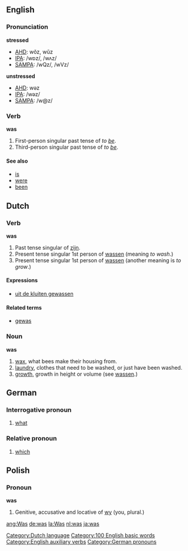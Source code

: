 {{wikipedia}}
==English==

{{rank|in|I|that|8|was|he|his|with}}

===Pronunciation===
'''stressed'''
*[[w:AHD|AHD]]: wŏz, wŭz 
*[[w:IPA|IPA]]: /wɒz/, /wʌz/
*[[w:SAMPA|SAMPA]]: /wQz/, /wVz/

'''unstressed'''
*[[w:AHD|AHD]]: wəz 
*[[w:IPA|IPA]]: /wəz/
*[[w:SAMPA|SAMPA]]: /w@z/

===Verb===
'''was'''

# First-person singular past tense of ''to [[be]]''.
# Third-person singular past tense of ''to [[be]]''.

====See also====
*[[is]]
*[[were]]
*[[been]]

==Dutch==
===Verb===
'''was'''

# Past tense singular of [[zijn]].
# Present tense singular 1st person of [[wassen]] (meaning ''to wash''.)
# Present tense singular 1st person of [[wassen]] (another meaning is ''to grow''.)

====Expressions====
*[[uit de kluiten gewassen]]

====Related terms====
*[[gewas]] {{n}}

===Noun===
'''was'''

# [[wax]], what bees make their housing from.
# [[laundry]], clothes that need to be washed, or just have been washed.
# [[growth]], growth in height or volume (see [[wassen]].)


==German==
===Interrogative pronoun===

# [[what]]

===Relative pronoun===

# [[which]]


==Polish==
===Pronoun===
'''was'''

# Genitive, accusative and locative of [[wy]] (you, plural.)

[[Category:Dutch language]]
[[Category:100 English basic words]]
[[Category:English auxiliary verbs]]
[[Category:German pronouns]]

[[ang:Was]]
[[de:was]]
[[la:Was]]
[[nl:was]]
[[ja:was]]